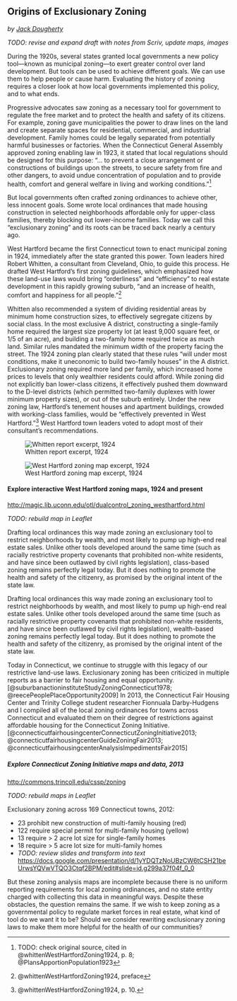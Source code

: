## Origins of Exclusionary Zoning {-}
*by [Jack Dougherty](index.html#authors-and-contributors)*

*TODO: revise and expand draft with notes from Scriv, update maps, images*

During the 1920s, several states granted local governments a new policy tool—known as municipal zoning—to exert greater control over land development. But tools can be used to achieve different goals. We can use them to help people or cause harm. Evaluating the history of zoning requires a closer look at how local governments implemented this policy, and to what ends.

Progressive advocates saw zoning as a necessary tool for government to regulate the free market and to protect the health and safety of its citizens. For example, zoning gave municipalities the power to draw lines on the land and create separate spaces for residential, commercial, and industrial development. Family homes could be legally separated from potentially harmful businesses or factories. When the Connecticut General Assembly approved zoning enabling law in 1923, it stated that local regulations should be designed for this purpose: "... to prevent a close arrangement or constructions of buildings upon the streets, to secure safety from fire and other dangers, to avoid undue concentration of population and to provide health, comfort and general welfare in living and working conditions."^[TODO: check original source, cited in @whittenWestHartfordZoning1924, p. 8; @PlansApportionPopulation1923]

But local governments often crafted zoning ordinances to achieve other, less innocent goals. Some wrote local ordinances that made housing construction in selected neighborhoods affordable only for upper-class families, thereby blocking out lower-income families. Today we call this "exclusionary zoning" and its roots can be traced back nearly a century ago.

West Hartford became the first Connecticut town to enact municipal zoning in 1924, immediately after the state granted this power. Town leaders hired Robert Whitten, a consultant from Cleveland, Ohio, to guide this process. He drafted West Hartford's first zoning guidelines, which emphasized how these land-use laws would bring "orderliness" and "efficiency" to real estate development in this rapidly growing suburb, "and an increase of health, comfort and happiness for all people."^[@whittenWestHartfordZoning1924, preface]

Whitten also recommended a system of dividing residential areas by minimum home construction sizes, to effectively segregate citizens by social class. In the most exclusive A district, constructing a single-family home required the largest size property lot (at least 9,000 square feet, or 1/5 of an acre), and building a two-family home required twice as much land. Similar rules mandated the minimum width of the property facing the street. The 1924 zoning plan clearly stated that these rules "will under most conditions, make it uneconomic to build two-family houses" in the A district. Exclusionary zoning required more land per family, which increased home prices to levels that only wealthier residents could afford. While zoning did not explicitly ban lower-class citizens, it effectively pushed them downward to the D-level districts (which permitted two-family duplexes with lower minimum property sizes), or out of the suburb entirely. Under the new zoning law, Hartford's tenement houses and apartment buildings, crowded with working-class families, would be "effectively prevented in West Hartford."^[@whittenWestHartfordZoning1924, p. 10.] West Hartford town leaders voted to adopt most of their consultant's recommendations.

![Whitten report excerpt, 1924](images/1924-Whitten-page10-underlined.png)

![West Hartford zoning map excerpt, 1924](images/1924-west-hartford-zoning-map-excerpt.png)

#### Explore interactive West Hartford zoning maps, 1924 and present {-}

<http://magic.lib.uconn.edu/otl/dualcontrol_zoning_westhartford.html>

*TODO: rebuild map in Leaflet*

Drafting local ordinances this way made zoning an exclusionary tool to restrict neighborhoods by wealth, and most likely to pump up high-end real estate sales. Unlike other tools developed around the same time (such as racially restrictive property covenants that prohibited non-white residents, and have since been outlawed by civil rights legislation), class-based zoning remains perfectly legal today.  But it does nothing to promote the health and safety of the citizenry, as promised by the original intent of the state law.

Drafting local ordinances this way made zoning an exclusionary tool to restrict neighborhoods by wealth, and most likely to pump up high-end real estate sales. Unlike other tools developed around the same time (such as racially restrictive property covenants that prohibited non-white residents, and have since been outlawed by civil rights legislation), wealth-based zoning remains perfectly legal today. But it does nothing to promote the health and safety of the citizenry, as promised by the original intent of the state law.

Today in Connecticut, we continue to struggle with this legacy of our restrictive land-use laws. Exclusionary zoning has been criticized in multiple reports as a barrier to fair housing and equal opportunity.[@suburbanactioninstituteStudyZoningConnecticut1978; @reecePeoplePlaceOpportunity2009] In 2013, the Connecticut Fair Housing Center and Trinity College student researcher Fionnuala Darby-Hudgens and I compiled all of the local zoning ordinances for towns across Connecticut and evaluated them on their degree of restrictions against affordable housing for the Connecticut Zoning Initiative.[@connecticutfairhousingcenterConnecticutZoningInitiative2013; @connecticutfairhousingcenterGuideZoningFair2013; @connecticutfairhousingcenterAnalysisImpedimentsFair2015]

##### Explore Connecticut Zoning Initiative maps and data, 2013 {-}

<http://commons.trincoll.edu/cssp/zoning>

*TODO: rebuild maps in Leaflet*

Exclusionary zoning across 169 Connecticut towns, 2012:

- 23 prohibit new construction of multi-family housing (red)
- 122 require special permit for multi-family housing (yellow)
- 13 require > 2 acre lot size for single-family homes
- 18 require > 5 acre lot size for multi-family homes
-
*TODO: review slides and transform into text* <https://docs.google.com/presentation/d/1yYDQTzNoUBzCW6tCSH21beUrwsYQVwVTQO3Ctqf2BPM/edit#slide=id.g299a37f04f_0_0>

But these zoning analysis maps are incomplete because there is no uniform reporting requirements for local zoning ordinances, and no state entity charged with collecting this data in meaningful ways. Despite these obstacles, the question remains the same. If we wish to keep zoning as a governmental policy to regulate market forces in real estate, what kind of tool do we want it to be? Should we consider rewriting exclusionary zoning laws to make them more helpful for the health of our communities?

